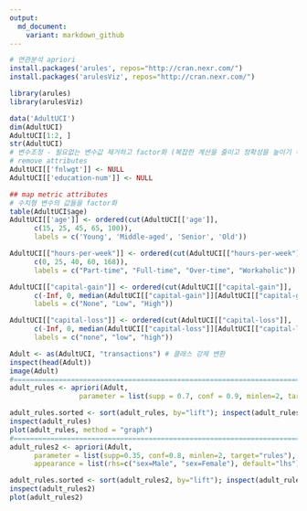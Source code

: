 ```yaml
---
output:
  md_document:
    variant: markdown_github
---
```


```r
# 연관분석 apriori
install.packages('arules', repos="http://cran.nexr.com/")
install.packages('arulesViz', repos="http://cran.nexr.com/")
```

```r
library(arules)
library(arulesViz)

data('AdultUCI')
dim(AdultUCI)
AdultUCI[1:2, ]
str(AdultUCI)
# 변수조정 - 필요없는 변수값 제거하고 factor화 (복잡한 계산을 줄이고 정확성을 높이기 위해)
# remove attributes
AdultUCI[['fnlwgt']] <- NULL
AdultUCI[['education-num']] <- NULL

## map metric attributes
# 수치형 변수의 값들을 factor화
table(AdultUCI$age)
AdultUCI[['age']] <- ordered(cut(AdultUCI[['age']], 
      c(15, 25, 45, 65, 100)), 
      labels = c('Young', 'Middle-aged', 'Senior', 'Old'))

AdultUCI[["hours-per-week"]] <- ordered(cut(AdultUCI[["hours-per-week"]], 
      c(0, 25, 40, 60, 168)), 
      labels = c("Part-time", "Full-time", "Over-time", "Workaholic"))

AdultUCI[["capital-gain"]] <- ordered(cut(AdultUCI[["capital-gain"]], 
      c(-Inf, 0, median(AdultUCI[["capital-gain"]][AdultUCI[["capital-gain"]] > 0]), Inf)), 
      labels = c("None", "Low", "High"))

AdultUCI[["capital-loss"]] <- ordered(cut(AdultUCI[["capital-loss"]], 
      c(-Inf, 0, median(AdultUCI[["capital-loss"]][AdultUCI[["capital-loss"]] > 0]), Inf)), 
      labels = c("none", "low", "high"))

Adult <- as(AdultUCI, "transactions") # 클래스 강제 변환
inspect(head(Adult))
image(Adult)
#==========================================================================================
adult_rules <- apriori(Adult, 
                 parameter = list(supp = 0.7, conf = 0.9, minlen=2, target = "rules"))

adult_rules.sorted <- sort(adult_rules, by="lift"); inspect(adult_rules.sorted)
inspect(adult_rules)
plot(adult_rules, method = "graph")
#==========================================================================================
adult_rules2 <- apriori(Adult, 
      parameter = list(supp=0.35, conf=0.8, minlen=2, target="rules"), 
      appearance = list(rhs=c("sex=Male", "sex=Female"), default="lhs"))

adult_rules.sorted <- sort(adult_rules2, by="lift"); inspect(adult_rules.sorted)
inspect(adult_rules2)
plot(adult_rules2)
```

